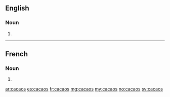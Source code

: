 ==English==

===Noun===
{{head|en|plural}}

# {{plural of|cacao|lang=en}}

----

==French==

===Noun===
{{head|fr|plural|g=?}}

# {{plural of|cacao|lang=fr}}

[[ar:cacaos]]
[[es:cacaos]]
[[fr:cacaos]]
[[mg:cacaos]]
[[my:cacaos]]
[[no:cacaos]]
[[sv:cacaos]]